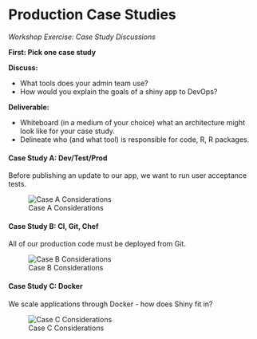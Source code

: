 # Production Case Studies

_Workshop Exercise: Case Study Discussions_

**First: Pick one case study**

**Discuss:**

- What tools does your admin team use?
- How would you explain the goals of a shiny app to DevOps?

**Deliverable:**

- Whiteboard (in a medium of your choice) what an architecture might look like for your case study.
- Delineate who (and what tool) is responsible for code, R, R packages.

#### Case Study A: Dev/Test/Prod

Before publishing an update to our app, we want to run user acceptance tests.

![Case A Considerations](imgs/case-studies/case-a.png)

#### Case Study B: CI, Git, Chef

All of our production code must be deployed from Git.

![Case B Considerations](imgs/case-studies/case-b.png)

#### Case Study C: Docker

We scale applications through Docker - how does Shiny fit in?

![Case C Considerations](imgs/case-studies/case-c.png)

